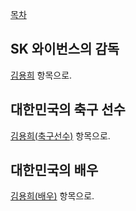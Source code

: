[[목차]]
== SK 와이번스의 감독 ==
[[김용희]] 항목으로.

== 대한민국의 축구 선수 ==
[[김용희(축구선수)]] 항목으로.

== 대한민국의 배우 ==
[[김용희(배우)]] 항목으로.
